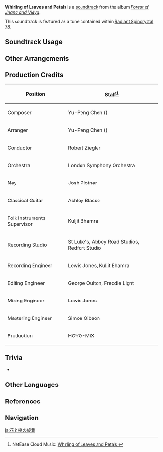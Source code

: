 {{Soundtrack Infobox
|image          = Forest of Jnana and Vidya.png
|album          = Forest of Jnana and Vidya
|disc           = 1
|number         = 02
|featured       =
|featured2      =
|featured3      =
|featured_disc  =
|featured_disc2 =
|featured_disc3 =
|youtube_id     = if2wekRykF0
|spotify_id     = 0miJVuI8pfzFtkj37IZYUO
|previous       = Sumeru (Soundtrack)
|next           = Flickering Shadows of Trees
}}
'''Whirling of Leaves and Petals''' is a [[soundtrack]] from the album ''[[Forest of Jnana and Vidya]]''.

This soundtrack is featured as a tune contained within [[Radiant Spincrystal 78]].

==Soundtrack Usage==
{{Soundtrack Usage
|quest    = 
|location = Sumeru City//day
|domain   = 
|teapot   = 78
}}

==Other Arrangements==
{{Files by Category Gallery|Media Using an Unreleased Arrangement of Whirling of Leaves and Petals Soundtrack}}

==Production Credits==
{| class="wikitable"
! Position
! Staff<ref>NetEase Cloud Music: [https://music.163.com/#/song?id=1992139159 Whirling of Leaves and Petals {{zh|树与花的旋舞}}]</ref>
|-
! Composer
| Yu-Peng Chen ({{zh|陈致逸}})
|-
! Arranger
| Yu-Peng Chen ({{zh|陈致逸}})
|-
! Conductor
| Robert Ziegler
|-
! Orchestra
| London Symphony Orchestra
|-
! Ney
| Josh Plotner
|-
! Classical Guitar
| Ashley Blasse
|-
! Folk Instruments Supervisor
| Kuljit Bhamra
|-
! Recording Studio
| St Luke's, Abbey Road Studios, Redfort Studio
|-
! Recording Engineer
| Lewis Jones, Kuljit Bhamra
|-
! Editing Engineer
| George Oulton, Freddie Light
|-
! Mixing Engineer
| Lewis Jones
|-
! Mastering Engineer
| Simon Gibson
|-
! Production
| HOYO-MiX
|}
<!--
==Gallery==
<gallery>
</gallery>
-->

==Trivia==
* {{Transclude|Sumeru (Soundtrack)|SumeruMainLeitmotif|section=1}}

==Other Languages==
{{Other Languages
|en      = Whirling of Leaves and Petals
|zhs     = 树与花的旋舞
|zhs_rm  = Shù yǔ Huā de Xuánwǔ
|zht     = 樹與花的旋舞
|zht_rm  = Shù yǔ Huā de Xuánwǔ
|zh_tl   = Whirling Dance of Trees and Flowers
|ja      = 花と樹の旋舞
|ja_rm   = Hana to Ki no Senbu
|ja_tl   = Whirling Dance of Flowers and Trees
|ko      = Whirling of Leaves and Petals<ref name="RS">{{Ref/Item|Radiant Spincrystal 78|note=Korean, Spanish, French, Russian, Thai, German, Indonesian, Portuguese, Turkish, Italian}}</ref>
|es      = Whirling of Leaves and Petals<ref name="RS" />
|fr      = Whirling of Leaves and Petals<ref name="RS" />
|ru      = Whirling of Leaves and Petals<ref name="RS" />
|th      = Whirling of Leaves and Petals<ref name="RS" />
|vi      = Vũ Điệu Cây Và Hoa
|vi_tl   = 
|de      = Whirling of Leaves and Petals<ref name="RS" />
|id      = Whirling of Leaves and Petals<ref name="RS" />
|pt      = Whirling of Leaves and Petals<ref name="RS" />
|tr      = Whirling of Leaves and Petals<ref name="RS" />
|it      = Vortice di foglie e petali<ref name="RS" />
|it_tl   = Vortex of Leaves and Petals
}}

==References==
{{Reflist}}

==Navigation==
{{Soundtrack Navbox|Forest of Jnana and Vidya}}

[[ja:花と樹の旋舞]]